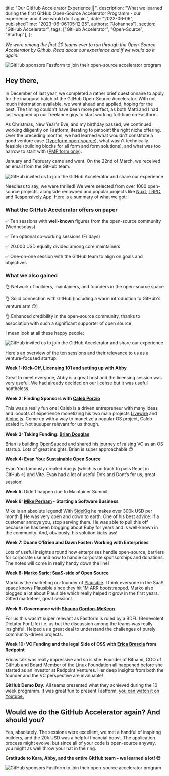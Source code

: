 
  title: "Our GitHub Accelerator Experience 👀",
  description:
    "What we learned during the first GitHub Open-Source Accelerator Programm - our experience and if we would do it again.",
  date: "2023-06-06",
  publishedTime: "2023-06-06T05:12:25",
  authors: ["Johannes"],
  section: "GitHub Accelerator",
  tags: ["GitHub Accelerator", "Open-Source", "Startup"],
};

<AuthorBox name="Johannes" title="Co-Founder" date="April 7th, 2023" duration="4" />

_We were among the first 20 teams ever to run through the Open-Source Accelerator by Github. Read about our experience and if we would do it again:_

<Image
  src={Demo}
  alt="GitHub sponsors Fastform to join their open-source accelerator program"
  className="w-full rounded-lg"
/>

## Hey there,

In December of last year, we completed a rather brief questionnaire to apply for the inaugural batch of the GitHub Open-Source Accelerator. With not much information available, we went ahead and applied, hoping for the best. The timing couldn't have been more perfect, as both Matti and I had just wrapped up our freelance gigs to start working full-time on Fastform.

As Christmas, New Year's Eve, and my birthday passed, we continued working diligently on Fastform, iterating to pinpoint the right niche offering. Over the preceding months, we had learned what wouldn't constitute a good venture case ([Typeform open-source](https://getfastform.com/blog/open-source-qualtrics-beats-typeform)), what wasn't technically feasible (building blocks for all form and form solutions), and what was too narrow to start with ([PMF form only](https://www.producthunt.com/products/product-market-fit-form-by-fastform)).

January and February came and went. On the 22nd of March, we received an email from the GitHub team:

<Image
  src={Mail}
  alt="GitHub invited us to join the GitHub Accelerator and share our experience"
  className="w-full rounded-lg"
/>

Needless to say, we were thrilled! We were selected from over 1000 open-source projects, alongside renowned and popular projects like [Nuxt](https://github.com/nuxt/nuxt), [TRPC](https://github.com/trpc/trpc), and [Responsively App](https://github.com/responsively-org/responsively-app). Here is a summary of what we got:

### What the GitHub Accelerator offers on paper

✅ Ten sessions with **well-known** figures from the open-source community (Wednesdays)

✅ Ten optional co-working sessions (Fridays)

✅ 20.000 USD equally divided among core maintainers

✅ One-on-one session with the GitHub team to align on goals and objectives

### What we also gained

👌 Network of builders, maintainers, and founders in the open-source space

👌 Solid connection with GitHub (including a warm introduction to GitHub's venture arm 😏)

👌 Enhanced credibility in the open-source community, thanks to association with such a significant supporter of open source

I mean look at all these happy people:

<Image
  src={Teams}
  alt="GitHub invited us to join the GitHub Accelerator and share our experience"
  className="w-full rounded-lg"
/>

Here's an overview of the ten sessions and their relevance to us as a venture-focused startup:

**Week 1: Kick-Off, Licensing 101 and setting up with [Abby](https://twitter.com/abbycabs)**

Great to meet everyone, Abby is a great host and the licensing session was very useful. We had already decided on our license but it was useful nontheless.

**Week 2: Finding Sponsors with [Caleb Porzio](https://twitter.com/calebporzio)**

This was a really fun one! Caleb is a driven entrepreneur with many ideas and loooots of experience monetizing his two main projects [Livewire](https://laravel-livewire.com/) and [Alpine.js](https://alpinejs.dev/). Come up with a way to monetize a popular OS project, Caleb scaled it. Not suuuper relevant for us though.

**Week 3: Taking Funding: [Brian Douglas](https://twitter.com/bdougieYO)**

Brian is building [OpenSauced](https://opensauced.pizza/) and shared his journey of raising VC as an OS startup. Lots of great insights, Brian is super approachable 😊

**Week 4: [Evan You](https://evanyou.me/): Sustainable Open Source**

Evan You famously created Vue.js (which is on track to pass React in GitHub ⭐) and Vite. Evan had a lot of useful Do’s and Dont’s for us, great session!

**Week 5:** Didn't happen due to Maintainer Summit.

**Week 6: [Mike Perham](https://github.com/mperham) - Starting a Software Business**

Mike is an absolute legend! With [SideKiq](https://sidekiq.org/) he makes over 300k USD per month 🤯 He was very open and down to earth. One of his best advice: If a customer annoys you, stop serving them. He was able to pull this off because he has been blogging about Ruby for years and is well-known in the community. And, obviously, his solution kicks ass!

**Week 7: Duane O’Brien and Dawn Foster: Working with Enterprises**

Lots of useful insights around how enterprises handle open-source, barriers for corporate use and how to handle corporate sponsorships and donations. The notes will come in really handy down the line!

**Week 8: [Marko Saric](https://twitter.com/markosaric): SaaS-side of Open Source**

Marko is the marketing co-founder of [Plausible](https://plausible.io/). I think everyone in the SaaS space knows Plausible since they hit 1M ARR bootstrapped. Marko also blogged a lot about Plausible which really helped it grow in the first years. Gifted marketeer, great session!

**Week 9: Governance with [Shauna Gordon-McKeon](https://github.com/shaunagm/)**

For us this wasn’t super relevant as Fastform is ruled by a BDFL (Benevolent Dictator For Life) i.e. us but the discussion among the teams was really insightful. Helped us a great deal to understand the challenges of purely community-driven projects.

**Week 10: VC Funding and the legal Side of OSS with [Erica Brescia](https://twitter.com/ericabrescia) from Redpoint**

Ericas talk was really impressive and so is she: Founder of Bitnami, COO of GitHub and Board Member of the Linux Foundation all happened before she started as an investor at Redpoint Ventures. Her deep insights from both the founder and the VC perspective are invaluable!

**GitHub Demo Day:** All teams presented what they achieved during the 10 week programm. It was great fun to present Fastform, [you can watch it on Youtube.](https://www.youtube.com/live/Gj6Bez2182k?feature=share&t=1448)

## Would we do the GitHub Accelerator again? And should you?

Yes, absolutely. The sessions were excellent, we met a handful of inspiring builders, and the 20k USD was a helpful financial boost. The application process might evolve, but since all of your code is open-source anyway, you might as well throw your hat in the ring.

**Gratitude to Kara, Abby, and the entire GitHub team - we learned a lot! 😊**

<Image
  src={TitleImage}
  alt="GitHub sponsors Fastform to join their open-source accelerator program"
  className="w-full rounded-lg"
/>

<NewsletterSignup />

